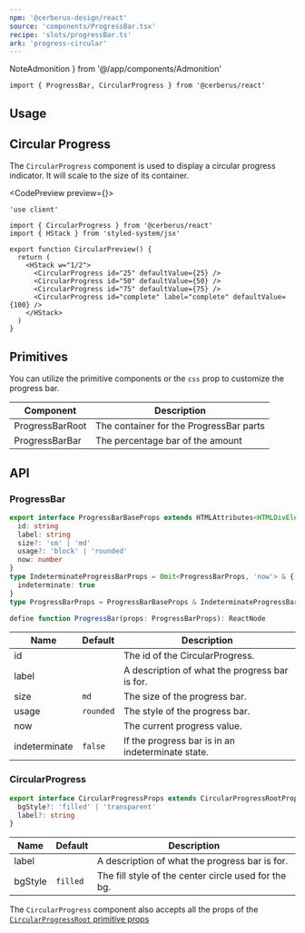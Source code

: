 ```yaml
---
npm: '@cerberus-design/react'
source: 'components/ProgressBar.tsx'
recipe: 'slots/progressBar.ts'
ark: 'progress-circular'
---
```


  NoteAdmonition
} from '@/app/components/Admonition'

```tsx
import { ProgressBar, CircularProgress } from '@cerberus/react'
```

## Usage

<LivePlaygroundWithCode />

## Circular Progress

The `CircularProgress` component is used to display a circular progress indicator. It will scale to the size of its container.

<CodePreview preview={<CircularPreview />}>
```tsx
'use client'

import { CircularProgress } from '@cerberus/react'
import { HStack } from 'styled-system/jsx'

export function CircularPreview() {
  return (
    <HStack w="1/2">
      <CircularProgress id="25" defaultValue={25} />
      <CircularProgress id="50" defaultValue={50} />
      <CircularProgress id="75" defaultValue={75} />
      <CircularProgress id="complete" label="complete" defaultValue={100} />
    </HStack>
  )
}
```
</CodePreview>

## Primitives

You can utilize the primitive components or the `css` prop to customize the progress bar.

| Component | Description |
| --------- | ----------- |
| ProgressBarRoot    | The container for the ProgressBar parts |
| ProgressBarBar  | The percentage bar of the amount |

## API

### ProgressBar

```ts showLineNumbers=false
export interface ProgressBarBaseProps extends HTMLAttributes<HTMLDivElement> {
  id: string
  label: string
  size?: 'sm' | 'md'
  usage?: 'block' | 'rounded'
  now: number
}
type IndeterminateProgressBarProps = Omit<ProgressBarProps, 'now'> & {
  indeterminate: true
}
type ProgressBarProps = ProgressBarBaseProps & IndeterminateProgressBarProps

define function ProgressBar(props: ProgressBarProps): ReactNode
````

| Name     | Default | Description                                  |
| -------- | ------- | -------------------------------------------- |
| id |    | The id of the CircularProgress. |
| label |    | A description of what the progress bar is for. |
| size |  `md`  | The size of the progress bar. |
| usage |  `rounded`  | The style of the progress bar. |
| now |    | The current progress value. |
| indeterminate |  `false`  | If the progress bar is in an indeterminate state. |

### CircularProgress

```ts showLineNumbers=false
export interface CircularProgressProps extends CircularProgressRootProps {
  bgStyle?: 'filled' | 'transparent'
  label?: string
}
```

| Name     | Default | Description                                  |
| -------- | ------- | -------------------------------------------- |
| label    |    | A description of what the progress bar is for. |
| bgStyle  |  `filled`  | The fill style of the center circle used for the bg. |

The `CircularProgress` component also accepts all the props of the [`CircularProgressRoot` primitive props](https://ark-ui.com/react/docs/components/progress-circular#api-reference)
